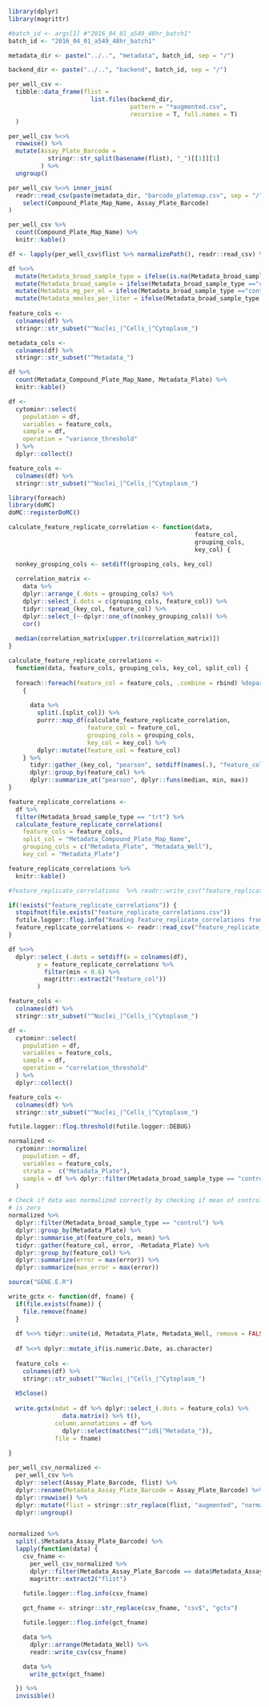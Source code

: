 ```r
library(dplyr)
library(magrittr)
```


```r

#batch_id <- args[1] #"2016_04_01_a549_48hr_batch1"
batch_id <- "2016_04_01_a549_48hr_batch1"

metadata_dir <- paste("../..", "metadata", batch_id, sep = "/")

backend_dir <- paste("../..", "backend", batch_id, sep = "/")

per_well_csv <- 
  tibble::data_frame(flist = 
                       list.files(backend_dir, 
                                  pattern = "*augmented.csv", 
                                  recursive = T, full.names = T)
  )

per_well_csv %<>% 
  rowwise() %>%
  mutate(Assay_Plate_Barcode = 
           stringr::str_split(basename(flist), "_")[[1]][1]
         ) %>%
  ungroup()

per_well_csv %<>% inner_join(
  readr::read_csv(paste(metadata_dir, "barcode_platemap.csv", sep = "/")) %>%
    select(Compound_Plate_Map_Name, Assay_Plate_Barcode)
)

per_well_csv %>% 
  count(Compound_Plate_Map_Name) %>%
  knitr::kable()

df <- lapply(per_well_csv$flist %>% normalizePath(), readr::read_csv) %>% bind_rows()

df %<>%
  mutate(Metadata_broad_sample_type = ifelse(is.na(Metadata_broad_sample), "control", "trt")) %>%
  mutate(Metadata_broad_sample = ifelse(Metadata_broad_sample_type =="control", "DMSO", Metadata_broad_sample)) %>%
  mutate(Metadata_mg_per_ml = ifelse(Metadata_broad_sample_type =="control", 0, Metadata_mg_per_ml)) %>%
  mutate(Metadata_mmoles_per_liter = ifelse(Metadata_broad_sample_type =="control", 0, Metadata_mmoles_per_liter)) 
  
feature_cols <-
  colnames(df) %>%
  stringr::str_subset("^Nuclei_|^Cells_|^Cytoplasm_")

metadata_cols <-
  colnames(df) %>%
  stringr::str_subset("^Metadata_")

df %>% 
  count(Metadata_Compound_Plate_Map_Name, Metadata_Plate) %>%
  knitr::kable()
```


```r
df <-
  cytominr::select(
    population = df,
    variables = feature_cols,
    sample = df,
    operation = "variance_threshold"
  ) %>%
  dplyr::collect()

feature_cols <-
  colnames(df) %>%
  stringr::str_subset("^Nuclei_|^Cells_|^Cytoplasm_")
```


```r
library(foreach)
library(doMC)
doMC::registerDoMC()

calculate_feature_replicate_correlation <- function(data, 
                                                    feature_col, 
                                                    grouping_cols, 
                                                    key_col) {

  nonkey_grouping_cols <- setdiff(grouping_cols, key_col)
  
  correlation_matrix <- 
    data %>%
    dplyr::arrange_(.dots = grouping_cols) %>%
    dplyr::select_(.dots = c(grouping_cols, feature_col)) %>% 
    tidyr::spread_(key_col, feature_col) %>% 
    dplyr::select_(~-dplyr::one_of(nonkey_grouping_cols)) %>%
    cor()
  
  median(correlation_matrix[upper.tri(correlation_matrix)])
}

calculate_feature_replicate_correlations <- 
  function(data, feature_cols, grouping_cols, key_col, split_col) {
  
  foreach::foreach(feature_col = feature_cols, .combine = rbind) %dopar%
    {
      
      data %>%
        split(.[split_col]) %>%
        purrr::map_df(calculate_feature_replicate_correlation, 
                      feature_col = feature_col,
                      grouping_cols = grouping_cols,
                      key_col = key_col) %>% 
        dplyr::mutate(feature_col = feature_col)
    } %>%
      tidyr::gather_(key_col, "pearson", setdiff(names(.), "feature_col")) %>% 
      dplyr::group_by(feature_col) %>% 
      dplyr::summarize_at("pearson", dplyr::funs(median, min, max))
}

```


```r
feature_replicate_correlations <-
  df %>%
  filter(Metadata_broad_sample_type == "trt") %>%
  calculate_feature_replicate_correlations(
    feature_cols = feature_cols,
    split_col = "Metadata_Compound_Plate_Map_Name",
    grouping_cols = c("Metadata_Plate", "Metadata_Well"),
    key_col = "Metadata_Plate")

feature_replicate_correlations %>% 
  knitr::kable()

#feature_replicate_correlations  %>% readr::write_csv("feature_replicate_correlations.csv")

```


```r

if(!exists("feature_replicate_correlations")) {
  stopifnot(file.exists("feature_replicate_correlations.csv"))
  futile.logger::flog.info("Reading feature_replicate_correlations from file.")
  feature_replicate_correlations <- readr::read_csv("feature_replicate_correlations.csv")
}

df %<>% 
  dplyr::select_(.dots = setdiff(x = colnames(df), 
        y = feature_replicate_correlations %>% 
          filter(min < 0.6) %>% 
          magrittr::extract2("feature_col"))
        )

feature_cols <-
  colnames(df) %>%
  stringr::str_subset("^Nuclei_|^Cells_|^Cytoplasm_")
```


```r
df <-
  cytominr::select(
    population = df,
    variables = feature_cols,
    sample = df,
    operation = "correlation_threshold"
  ) %>%
  dplyr::collect()

feature_cols <-
  colnames(df) %>%
  stringr::str_subset("^Nuclei_|^Cells_|^Cytoplasm_")
```


```r

futile.logger::flog.threshold(futile.logger::DEBUG)

normalized <-
  cytominr::normalize(
    population = df,
    variables = feature_cols,
    strata =  c("Metadata_Plate"),
    sample = df %>% dplyr::filter(Metadata_broad_sample_type == "control")
  )

# Check if data was normalized correctly by checking if mean of control wells
# is zero
normalized %>%
  dplyr::filter(Metadata_broad_sample_type == "control") %>%
  dplyr::group_by(Metadata_Plate) %>%
  dplyr::summarise_at(feature_cols, mean) %>%
  tidyr::gather(feature_col, error, -Metadata_Plate) %>%
  dplyr::group_by(feature_col) %>%
  dplyr::summarize(error = max(error)) %>%
  dplyr::summarize(max_error = max(error)) 
```


```r
source("GENE.E.R")

write_gctx <- function(df, fname) {
  if(file.exists(fname)) {
    file.remove(fname)
  }
  
  df %<>% tidyr::unite(id, Metadata_Plate, Metadata_Well, remove = FALSE)
  
  df %<>% dplyr::mutate_if(is.numeric.Date, as.character)
  
  feature_cols <-
    colnames(df) %>%
    stringr::str_subset("^Nuclei_|^Cells_|^Cytoplasm_")
  
  H5close()
  
  write.gctx(mdat = df %>% dplyr::select_(.dots = feature_cols) %>% 
               data.matrix() %>% t(), 
             column.annotations = df %>% 
               dplyr::select(matches("^id$|^Metadata_")), 
             file = fname)
    
}


```


```r
per_well_csv_normalized <-
  per_well_csv %>% 
  dplyr::select(Assay_Plate_Barcode, flist) %>%
  dplyr::rename(Metadata_Assay_Plate_Barcode = Assay_Plate_Barcode) %>%
  dplyr::rowwise() %>%
  dplyr::mutate(flist = stringr::str_replace(flist, "augmented", "normalized")) %>%
  dplyr::ungroup()


normalized %>%
  split(.$Metadata_Assay_Plate_Barcode) %>%
  lapply(function(data) {
    csv_fname <-
      per_well_csv_normalized %>%
      dplyr::filter(Metadata_Assay_Plate_Barcode == data$Metadata_Assay_Plate_Barcode[1]) %>%
      magrittr::extract2("flist")

    futile.logger::flog.info(csv_fname)
    
    gct_fname <- stringr::str_replace(csv_fname, "csv$", "gctx")

    futile.logger::flog.info(gct_fname)

    data %>%
      dplyr::arrange(Metadata_Well) %>%
      readr::write_csv(csv_fname)

    data %>%
      write_gctx(gct_fname)

  }) %>%
  invisible()

```


